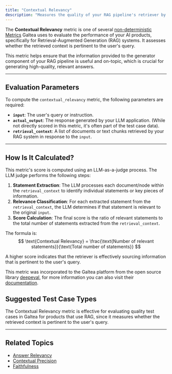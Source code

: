 ```yaml
---
title: "Contextual Relevancy"
description: "Measures the quality of your RAG pipeline's retriever by evaluating the overall relevance of the information presented in your retrieval_context for a given input."
---
```


The **Contextual Relevancy** metric is one of several [non-deterministic Metrics](/concepts/metric) Galtea uses to evaluate the performance of your AI products, specifically for Retrieval-Augmented Generation (RAG) systems. It assesses whether the retrieved context is pertinent to the user's query.

This metric helps ensure that the information provided to the generator component of your RAG pipeline is useful and on-topic, which is crucial for generating high-quality, relevant answers.

---

## Evaluation Parameters

To compute the `contextual_relevancy` metric, the following parameters are required:

- **`input`**: The user's query or instruction.
- **`actual_output`**: The response generated by your LLM application. (While not directly scored in this metric, it's often part of the test case data).
- **`retrieval_context`**: A list of documents or text chunks retrieved by your RAG system in response to the `input`.

---

## How Is It Calculated?

This metric's score is computed using an LLM-as-a-judge process. The LLM judge performs the following steps:

1.  **Statement Extraction**: The LLM processes each document/node within the `retrieval_context` to identify individual statements or key pieces of information.
2.  **Relevance Classification**: For each extracted statement from the `retrieval_context`, the LLM determines if that statement is relevant to the original `input`.
3.  **Score Calculation**: The final score is the ratio of relevant statements to the total number of statements extracted from the `retrieval_context`.

The formula is:
$$
\text{Contextual Relevancy} = \frac{\text{Number of relevant statements}}{\text{Total number of statements}}
$$

A higher score indicates that the retriever is effectively sourcing information that is pertinent to the user's query.

<Note>This metric was incorporated to the Galtea platform from the open source library [deepeval](https://deepeval.com/), for more information you can also visit their [documentation](https://deepeval.com/docs/metrics-contextual-relevancy).</Note>

## Suggested Test Case Types

The Contextual Relevancy metric is effective for evaluating quality test cases in Galtea for products that use RAG, since it measures whether the retrieved context is pertinent to the user's query.


---

## Related Topics

- [Answer Relevancy](/concepts/metric/answer-relevancy)
- [Contextual Precision](/concepts/metric/contextual-precision)
- [Faithfulness](/concepts/metric/faithfulness)
